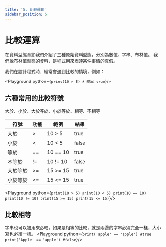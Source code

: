 ```yaml
---
title: '5. 比較運算'
sidebar_position: 5
---
```


# 比較運算
在資料型態章節我們介紹了三種原始資料型態，分別為數值、字串、布林值。
我們說布林值型態的資料，是程式用來表達某件事情的真假。

我們在設計程式時，經常會遇到比較的情境，例如：

<Playground python={`
print(10 > 5) # 印出 true
`}/>

## 六種常用的比較符號
大於、小於、大於等於、小於等於、相等、不相等

|符號|功能|範例|結果|
|-|-|-|-|
|大於|>|10 > 5|true|
|小於|<|10 < 5|false|
|等於|==|10 == 10|true|
|不等於|!=|10 != 10|false|
|大於等於|>=|15 >= 15|true|
|小於等於|<=|15 <= 15|true|

<Playground python={`
print(10 > 5)
print(10 < 5)
print(10 == 10)
print(10 != 10)
print(15 >= 15)
print(15 <= 15)
`}/>

## 比較相等
字串也可以被用來必較，如果是相等的比較，就是兩邊的字串必須完全一樣，大小寫也必須一樣。
<Playground python={`
print('apple' == 'apple') #true
print('Apple' == 'apple') #false
`}/>